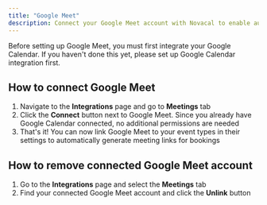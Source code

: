 ```yaml
---
title: "Google Meet"
description: Connect your Google Meet account with Novacal to enable automatic video conference link generation for specific event types. Once linked, Google Meet links will be included in calendar invites whenever someone books a meeting for that event type.
---
```


<Warning>
  Before setting up Google Meet, you must first integrate your Google Calendar.
  If you haven't done this yet, please set up Google Calendar integration first.
</Warning>

## How to connect Google Meet

1. Navigate to the **Integrations** page and go to **Meetings** tab
2. Click the **Connect** button next to Google Meet. Since you already have Google Calendar connected, no additional permissions are needed
3. That's it! You can now link Google Meet to your event types in their settings to automatically generate meeting links for bookings

## How to remove connected Google Meet account

1. Go to the **Integrations** page and select the **Meetings** tab
2. Find your connected Google Meet account and click the **Unlink** button
